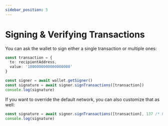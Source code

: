 ```yaml
---
sidebar_position: 5
---
```


# Signing & Verifying Transactions

You can ask the wallet to sign either a single transaction or multiple ones:

```ts
const transaction = {
  to: recipientAddress,
  value: '1000000000000000000'
}

const signer = await wallet.getSigner()
const signature = await signer.signTransactions([transaction])
console.log(signature)
```

If you want to override the default network, you can also customize that as well:

```ts
const signature = await signer.signTransactions([transaction], 137 /* Polygon */)
console.log(signature)
```
